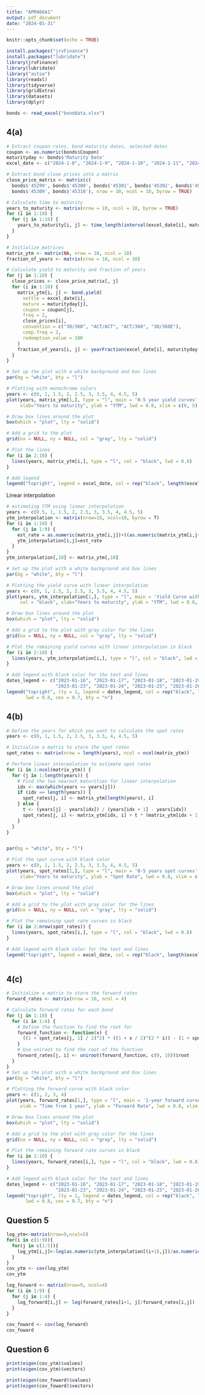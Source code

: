 ```yaml
---
title: "APM466A1"
output: pdf_document
date: "2024-01-31"
---
```


```r
knitr::opts_chunk$set(echo = TRUE)
```

```r
install.packages("jrvFinance")
install.packages("lubridate")
library(jrvFinance)
library(lubridate)
library("astsa")
library(readxl)
library(tidyverse) 
library(gridExtra)
library(datasets)
library(dplyr)
```

```r
bonds <- read_excel("bonddata.xlsx")
```

## 4(a)

```r
# Extract coupon rates, bond maturity dates, selected dates
coupon <- as.numeric(bonds$Coupon)
maturityday <- bonds$'Maturity Date'
excel_date <- c("2024-1-8", "2024-1-9", "2024-1-10", "2024-1-11", "2024-1-12", "2024-1-15", "2024-1-16", "2024-1-17", "2024-1-18", "2024-1-19")

# Extract bond close prices into a matrix
close_price_matrix <- matrix(c(
  bonds$'45299', bonds$'45300', bonds$'45301', bonds$'45302', bonds$'45303', bonds$'45306', bonds$'45307', bonds$'45308',
  bonds$'45309', bonds$'45310'), nrow = 10, ncol = 10, byrow = TRUE)

# Calculate time to maturity
years_to_maturity <- matrix(nrow = 10, ncol = 10, byrow = TRUE)
for (i in 1:10) {
  for (j in 1:10) {
    years_to_maturity[i, j] <- time_length(interval(excel_date[i], maturityday[j]), "year")
  }
}

# Initialize matrices
matrix_ytm <- matrix(NA, nrow = 10, ncol = 10)
fraction_of_years <- matrix(nrow = 10, ncol = 10)

# Calculate yield to maturity and fraction of years
for (j in 1:10) {
  close_prices <- close_price_matrix[, j]
  for (i in 1:10) {
    matrix_ytm[i, j] <- bond.yield(
      settle = excel_date[i],
      mature = maturityday[j],
      coupon = coupon[j],
      freq = 2,
      close_prices[i],
      convention = c("30/360", "ACT/ACT", "ACT/360", "30/360E"),
      comp.freq = 2,
      redemption_value = 100
    )
    fraction_of_years[i, j] <- yearFraction(excel_date[i], maturityday[j], freq = 2, convention = c("30/360", "ACT/ACT", "ACT/360", "30/360E"))
  }
}

# Set up the plot with a white background and box lines
par(bg = "white", bty = "l")

# Plotting with monochrome colors
years <- c(0, 1, 1.5, 2, 2.5, 3, 3.5, 4, 4.5, 5)
plot(years, matrix_ytm[1,], type = "l", main = '0-5 year yield curves', col = "black", 
     xlab="Years to maturity", ylab = "YTM", lwd = 0.8, xlim = c(0, 5), ylim = range(matrix_ytm, na.rm = TRUE))

# Draw box lines around the plot
box(which = "plot", lty = "solid") 

# Add a grid to the plot
grid(nx = NULL, ny = NULL, col = "gray", lty = "solid")

# Plot the lines
for (i in 2:10) {
  lines(years, matrix_ytm[i,], type = "l", col = "black", lwd = 0.8)
}

# Add legend
legend("topright", legend = excel_date, col = rep("black", length(excel_date)), lwd = 0.8, cex = 0.7)

```
Linear interpolation
```r
# estimating YTM using linear interpolation
years <- c(0.5, 1, 1.5, 2, 2.5, 3, 3.5, 4, 4.5, 5)
ytm_interpolation <- matrix(nrow=10, ncol=10, byrow = T)
for (i in 1:10) {
  for (j in 1:9) {
    est_rate = as.numeric(matrix_ytm[i,j])+((as.numeric(matrix_ytm[i,j+1])-as.numeric(matrix_ytm[i,j]))/(time_to_maturity[i,(j+1)]-time_to_maturity[i,j]))*(years[j]-time_to_maturity[i,j])
    ytm_interpolation[i,j]=est_rate
  }
}
ytm_interpolation[,10] <- matrix_ytm[,10]

# Set up the plot with a white background and box lines
par(bg = "white", bty = "l")

# Plotting the yield curve with linear interpolation
years <- c(0, 1, 1.5, 2, 2.5, 3, 3.5, 4, 4.5, 5)
plot(years, ytm_interpolation[1,], type = "l", main = 'Yield Curve with Linear interpolation', 
     col = "black", xlab="Years to maturity", ylab = "YTM", lwd = 0.8, ylim = c(0.028, 0.047))

# Draw box lines around the plot
box(which = "plot", lty = "solid")

# Add a grid to the plot with gray color for the lines
grid(nx = NULL, ny = NULL, col = "gray", lty = "solid")

# Plot the remaining yield curves with linear interpolation in black
for (i in 2:10) {
  lines(years, ytm_interpolation[i,], type = "l", col = "black", lwd = 0.8)
}

# Add legend with black color for the text and lines
dates_legend <- c("2023-01-16", "2023-01-17", "2023-01-18", "2023-01-19", "2023-01-20", 
                  "2023-01-23", "2023-01-24", "2023-01-25", "2023-01-26", "2023-01-27")
legend("topright", lty = 1, legend = dates_legend, col = rep("black", length(dates_legend)), 
       lwd = 0.8, cex = 0.7, bty = "n")


```

## 4(b)
```r
# Define the years for which you want to calculate the spot rates
years <- c(0, 1, 1.5, 2, 2.5, 3, 3.5, 4, 4.5, 5)

# Initialize a matrix to store the spot rates
spot_rates <- matrix(nrow = length(years), ncol = ncol(matrix_ytm))

# Perform linear interpolation to estimate spot rates
for (i in 1:ncol(matrix_ytm)) {
  for (j in 1:length(years)) {
    # Find the two nearest maturities for linear interpolation
    idx <- max(which(years <= years[j]))
    if (idx == length(years)) {
      spot_rates[j, i] <- matrix_ytm[length(years), i]
    } else {
      t <- (years[j] - years[idx]) / (years[idx + 1] - years[idx])
      spot_rates[j, i] <- matrix_ytm[idx, i] + t * (matrix_ytm[idx + 1, i] - matrix_ytm[idx, i])
    }
  }
}


par(bg = "white", bty = "l")

# Plot the spot curve with black color
years <- c(0, 1, 1.5, 2, 2.5, 3, 3.5, 4, 4.5, 5)
plot(years, spot_rates[1,], type = "l", main = '0-5 years spot curves', col = "black",
     xlab="Years to maturity", ylab = "Spot Rate", lwd = 0.8, xlim = c(0, 5), ylim = range(spot_rates, na.rm = TRUE))

# Draw box lines around the plot
box(which = "plot", lty = "solid") 

# Add a grid to the plot with gray color for the lines
grid(nx = NULL, ny = NULL, col = "gray", lty = "solid")

# Plot the remaining spot rate curves in black
for (i in 2:nrow(spot_rates)) {
  lines(years, spot_rates[i,], type = "l", col = "black", lwd = 0.8)
}

# Add legend with black color for the text and lines
legend("topright", legend = excel_date, col = rep("black", length(excel_date)), lwd = 0.8, cex = 0.7)



```

## 4(c)
```r
# Initialize a matrix to store the forward rates
forward_rates <- matrix(nrow = 10, ncol = 4)

# Calculate forward rates for each bond
for (j in 1:10) {
  for (i in 1:4) {
    # Define the function to find the root for
    forward_function <- function(x) {
      ((1 + spot_rates[j, 1] / 2)^2) * ((1 + x / 2)^(2 * i)) - (1 + spot_rates[j, i + 1] / 2)^(2 * (i + 1))
    }
    # Use uniroot to find the root of the function
    forward_rates[j, i] <- uniroot(forward_function, c(0, 10))$root
  }
}
# Set up the plot with a white background and box lines
par(bg = "white", bty = "l")

# Plotting the forward curve with black color
years <- c(1, 2, 3, 4)
plot(years, forward_rates[1,], type = "l", main = '1-year forward curve', col = "black",
     xlab = "Time from 1 year", ylab = "Forward Rate", lwd = 0.8, xlim = c(1, 4), ylim = range(forward_rates, na.rm = TRUE))

# Draw box lines around the plot
box(which = "plot", lty = "solid")

# Add a grid to the plot with gray color for the lines
grid(nx = NULL, ny = NULL, col = "gray", lty = "solid")

# Plot the remaining forward rate curves in black
for (i in 2:10) {
  lines(years, forward_rates[i,], type = "l", col = "black", lwd = 0.8)
}

# Add legend with black color for the text and lines
dates_legend <- c("2023-01-16", "2023-01-17", "2023-01-18", "2023-01-19", "2023-01-20", 
                  "2023-01-23", "2023-01-24", "2023-01-25", "2023-01-26", "2023-01-27")
legend("topright", lty = 1, legend = dates_legend, col = rep("black", length(dates_legend)),
       lwd = 0.8, cex = 0.7, bty = "n")


```


\newpage
## Question 5

```r
log_ytm<-matrix(nrow=9,ncol=5)
for(i in c(1:9)){
  for(j in c(1:5)){
    log_ytm[i,j]<-log(as.numeric(ytm_interpolation[(i+1),j])/as.numeric(ytm_interpolation[i,j]))
  }
}
cov_ytm <- cov(log_ytm)
cov_ytm

log_forward <- matrix(nrow=9, ncol=4)
for (i in 1:9) {
  for (j in 1:4) {
    log_forward[i,j] <- log(forward_rates[i+1, j]/forward_rates[i,j])
  }
}

cov_foward <- cov(log_forward)
cov_foward
```

\newpage
## Question 6

```r
print(eigen(cov_ytm)$values)
print(eigen(cov_ytm)$vectors)

print(eigen(cov_foward)$values)
print(eigen(cov_foward)$vectors)

```
